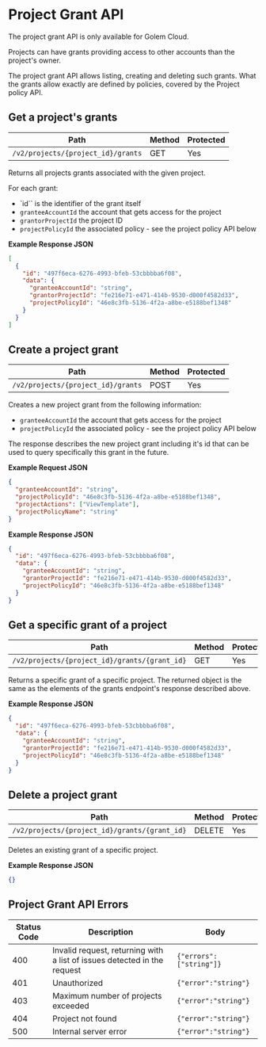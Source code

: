 
# Project Grant API

<Callout type="info">The project grant API is only available for Golem Cloud.</Callout>

Projects can have grants providing access to other accounts than the project's owner.

The project grant API allows listing, creating and deleting such grants. What the grants allow exactly are defined by policies, covered by the Project policy API.

## Get a project's grants

| Path                               | Method | Protected |
| ---------------------------------- | ------ | --------- |
| `/v2/projects/{project_id}/grants` | GET    | Yes       |

Returns all projects grants associated with the given project.

For each grant:

- `id`` is the identifier of the grant itself
- `granteeAccountId` the account that gets access for the project
- `grantorProjectId` the project ID
- `projectPolicyId` the associated policy - see the project policy API below

**Example Response JSON**

```json copy
[
  {
    "id": "497f6eca-6276-4993-bfeb-53cbbbba6f08",
    "data": {
      "granteeAccountId": "string",
      "grantorProjectId": "fe216e71-e471-414b-9530-d000f4582d33",
      "projectPolicyId": "46e8c3fb-5136-4f2a-a8be-e5188bef1348"
    }
  }
]
```

## Create a project grant

| Path                               | Method | Protected |
| ---------------------------------- | ------ | --------- |
| `/v2/projects/{project_id}/grants` | POST   | Yes       |

Creates a new project grant from the following information:

- `granteeAccountId` the account that gets access for the project
- `projectPolicyId` the associated policy - see the project policy API below

The response describes the new project grant including it's id that can be used to query specifically this grant in the future.

**Example Request JSON**

```json copy
{
  "granteeAccountId": "string",
  "projectPolicyId": "46e8c3fb-5136-4f2a-a8be-e5188bef1348",
  "projectActions": ["ViewTemplate"],
  "projectPolicyName": "string"
}
```

**Example Response JSON**

```json copy
{
  "id": "497f6eca-6276-4993-bfeb-53cbbbba6f08",
  "data": {
    "granteeAccountId": "string",
    "grantorProjectId": "fe216e71-e471-414b-9530-d000f4582d33",
    "projectPolicyId": "46e8c3fb-5136-4f2a-a8be-e5188bef1348"
  }
}
```

## Get a specific grant of a project

| Path                                          | Method | Protected |
| --------------------------------------------- | ------ | --------- |
| `/v2/projects/{project_id}/grants/{grant_id}` | GET    | Yes       |

Returns a specific grant of a specific project. The returned object is the same as the elements of the grants endpoint's response described above.

**Example Response JSON**

```json copy
{
  "id": "497f6eca-6276-4993-bfeb-53cbbbba6f08",
  "data": {
    "granteeAccountId": "string",
    "grantorProjectId": "fe216e71-e471-414b-9530-d000f4582d33",
    "projectPolicyId": "46e8c3fb-5136-4f2a-a8be-e5188bef1348"
  }
}
```

## Delete a project grant

| Path                                          | Method | Protected |
| --------------------------------------------- | ------ | --------- |
| `/v2/projects/{project_id}/grants/{grant_id}` | DELETE | Yes       |

Deletes an existing grant of a specific project.

**Example Response JSON**

```json copy
{}
```

## Project Grant API Errors

| Status Code | Description                                                              | Body                    |
| ----------- | ------------------------------------------------------------------------ | ----------------------- |
| 400         | Invalid request, returning with a list of issues detected in the request | `{"errors":["string"]}` |
| 401         | Unauthorized                                                             | `{"error":"string"}`    |
| 403         | Maximum number of projects exceeded                                      | `{"error":"string"}`    |
| 404         | Project not found                                                        | `{"error":"string"}`    |
| 500         | Internal server error                                                    | `{"error":"string"}`    |
